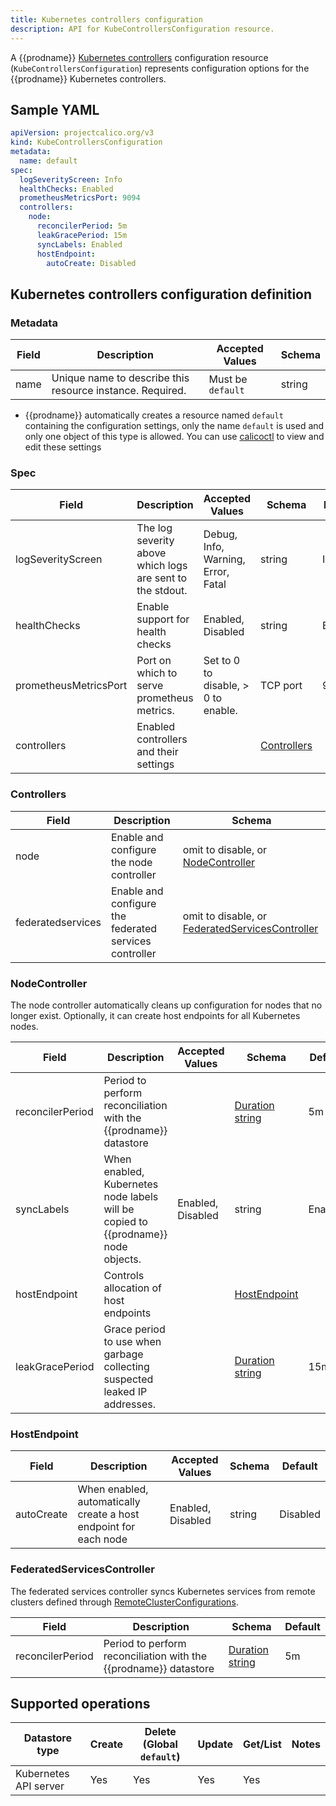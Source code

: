 ```yaml
---
title: Kubernetes controllers configuration
description: API for KubeControllersConfiguration resource.
---
```


A {{prodname}} [Kubernetes controllers](../component-resources/kube-controllers/configuration.mdx) configuration resource (`KubeControllersConfiguration`) represents configuration options for the {{prodname}} Kubernetes controllers.

## Sample YAML

```yaml
apiVersion: projectcalico.org/v3
kind: KubeControllersConfiguration
metadata:
  name: default
spec:
  logSeverityScreen: Info
  healthChecks: Enabled
  prometheusMetricsPort: 9094
  controllers:
    node:
      reconcilerPeriod: 5m
      leakGracePeriod: 15m
      syncLabels: Enabled
      hostEndpoint:
        autoCreate: Disabled
```

## Kubernetes controllers configuration definition

### Metadata

| Field | Description                                               | Accepted Values   | Schema |
|-------|-----------------------------------------------------------|-------------------|--------|
| name  | Unique name to describe this resource instance. Required. | Must be `default` | string |

- {{prodname}} automatically creates a resource named `default` containing the configuration settings, only the name `default` is used and only one object of this type is allowed. You can use [calicoctl](../clis/calicoctl/overview.mdx) to view and edit these settings


### Spec

| Field                  | Description                                               | Accepted Values                    | Schema | Default    |
|------------------------|-----------------------------------------------------------|------------------------------------|--------|------------|
| logSeverityScreen      | The log severity above which logs are sent to the stdout. | Debug, Info, Warning, Error, Fatal | string | Info       |
| healthChecks           | Enable support for health checks                          | Enabled, Disabled                  | string | Enabled    |
| prometheusMetricsPort  | Port on which to serve prometheus metrics.                | Set to 0 to disable, > 0 to enable. | TCP port | 9094 |
| controllers            | Enabled controllers and their settings                    |                                    | [Controllers](#controllers) | |

### Controllers

| Field            | Description                                           |  Schema                                        |
|------------------|-------------------------------------------------------|------------------------------------------------|
| node             | Enable and configure the node controller              | omit to disable, or [NodeController](#nodecontroller) |
| federatedservices | Enable and configure the federated services controller | omit to disable, or [FederatedServicesController](#federatedservicescontroller)        |

### NodeController

The node controller automatically cleans up configuration for nodes that no longer exist. Optionally, it can create host endpoints for all Kubernetes nodes.

| Field                              | Description                 | Accepted Values   | Schema | Default    |
|------------------------------------|-----------------------------|-------------------|--------|------------|
| reconcilerPeriod | Period to perform reconciliation with the {{prodname}} datastore | | [Duration string][parse-duration] | 5m |
| syncLabels | When enabled, Kubernetes node labels will be copied to {{prodname}} node objects. | Enabled, Disabled | string | Enabled |
| hostEndpoint | Controls allocation of host endpoints | | [HostEndpoint](#hostendpoint) | |
| leakGracePeriod | Grace period to use when garbage collecting suspected leaked IP addresses. | | [Duration string][parse-duration] | 15m |

### HostEndpoint

| Field      | Description                                                      | Accepted Values   | Schema | Default    |
|------------|------------------------------------------------------------------|-------------------|--------|------------|
| autoCreate | When enabled, automatically create a host endpoint for each node | Enabled, Disabled | string | Disabled   |


### FederatedServicesController

The federated services controller syncs Kubernetes services from remote clusters defined through [RemoteClusterConfigurations](remoteclusterconfiguration.mdx).

| Field            | Description                                                           | Schema                            | Default |
|------------------|-----------------------------------------------------------------------|-----------------------------------|---------|
| reconcilerPeriod | Period to perform reconciliation with the {{prodname}} datastore | [Duration string][parse-duration] | 5m      |

## Supported operations

| Datastore type        | Create  | Delete (Global `default`)  |  Update  | Get/List | Notes
|-----------------------|---------|----------------------------|----------|----------|------
| Kubernetes API server | Yes     | Yes                        | Yes      | Yes      |

[parse-duration]: https://golang.org/pkg/time/#ParseDuration
